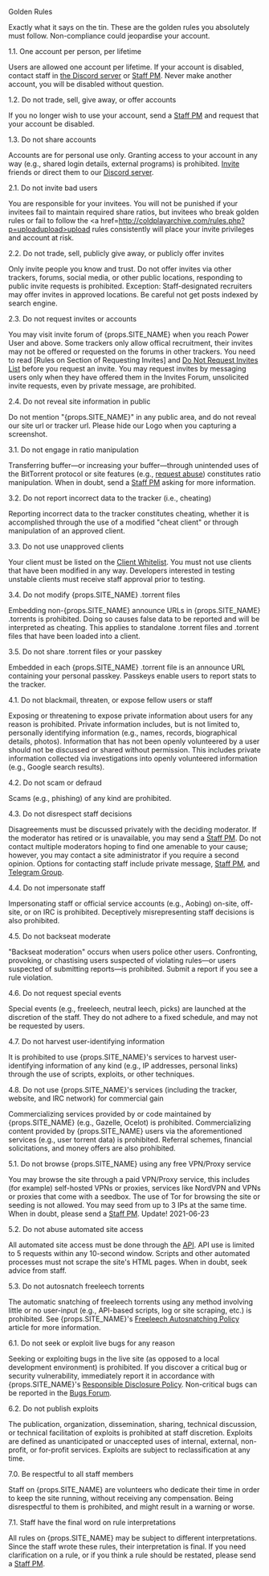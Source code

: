 <Heading1 id="content">Golden Rules</Heading1>

Exactly what it says on the tin. These are the golden rules you absolutely must follow. Non-compliance could jeopardise your account.

<Heading2 id="1.1">1.1. One account per person, per lifetime</Heading2>

Users are allowed one account per lifetime. If your account is disabled, contact staff in <a href={props.TG_DISBALE_CHANNEL}>the Discord server</a> or [Staff PM](/staffpm.php). Never make another account, you will be disabled without question.

<Heading2 id="1.2">1.2. Do not trade, sell, give away, or offer accounts</Heading2>

If you no longer wish to use your account, send a [Staff PM](/staffpm.php) and request that your account be disabled.

<Heading2 id="1.3">1.3. Do not share accounts</Heading2>

Accounts are for personal use only. Granting access to your account in any way (e.g., shared login details, external programs) is prohibited. [Invite](/wiki.php?action=article&name=invite) friends or direct them to our <a href={props.TG_GROUP}>Discord server</a>.

<Heading2 id="2.1">2.1. Do not invite bad users</Heading2>

You are responsible for your invitees. You will not be punished if your invitees fail to maintain required share ratios, but invitees who break golden rules or fail to follow the <a href=http://coldplayarchive.com/rules.php?p=uploadupload>upload rules</a> consistently will place your invite privileges and account at risk.

<Heading2 id="2.2">2.2. Do not trade, sell, publicly give away, or publicly offer invites</Heading2>

Only invite people you know and trust. Do not offer invites via other trackers, forums, social media, or other public locations, responding to public invite requests is prohibited. Exception: Staff-designated recruiters may offer invites in approved locations. Be careful not get posts indexed by search engine.

<Heading2 id="2.3">2.3. Do not request invites or accounts</Heading2>

You may visit invite forum of {props.SITE_NAME} when you reach Power User and above. Some trackers only allow offical recruitment, their invites may not be offered or requested on the forums in other trackers. You need to read [Rules on Section of Requesting Invites] and [Do Not Request Invites List](/forums.php?action=viewthread&threadid=100) before you request an invite. You may request invites by messaging users only when they have offered them in the Invites Forum, unsolicited invite requests, even by private message, are prohibited.

<Heading2 id="2.4">2.4. Do not reveal site information in public</Heading2>

Do not mention "{props.SITE_NAME}" in any public area, and do not reveal our site url or tracker url. Please hide our Logo when you capturing a screenshot.

<Heading2 id="3.1">3.1. Do not engage in ratio manipulation</Heading2>

Transferring buffer—or increasing your buffer—through unintended uses of the BitTorrent protocol or site features (e.g., [request abuse](rules.php?p=requests")) constitutes ratio manipulation. When in doubt, send a [Staff PM](staffpm.php") asking for more information.

<Heading2 id="3.2">3.2. Do not report incorrect data to the tracker (i.e., cheating)</Heading2>

Reporting incorrect data to the tracker constitutes cheating, whether it is accomplished through the use of a modified "cheat client" or through manipulation of an approved client.

<Heading2 id="3.3">3.3. Do not use unapproved clients</Heading2>

Your client must be listed on the [Client Whitelist](rules.php?p=clients"). You must not use clients that have been modified in any way. Developers interested in testing unstable clients must receive staff approval prior to testing.

<Heading2 id="3.4">3.4. Do not modify {props.SITE_NAME} .torrent files</Heading2>

Embedding non-{props.SITE_NAME} announce URLs in {props.SITE_NAME} .torrents is prohibited. Doing so causes false data to be reported and will be interpreted as cheating. This applies to standalone .torrent files and .torrent files that have been loaded into a client.

<Heading2 id="3.5">3.5. Do not share .torrent files or your passkey</Heading2>

Embedded in each {props.SITE_NAME} .torrent file is an announce URL containing your personal passkey. Passkeys enable users to report stats to the tracker.

<Heading2 id="4.1">4.1. Do not blackmail, threaten, or expose fellow users or staff</Heading2>

Exposing or threatening to expose private information about users for any reason is prohibited. Private information includes, but is not limited to, personally identifying information (e.g., names, records, biographical details, photos). Information that has not been openly volunteered by a user should not be discussed or shared without permission. This includes private information collected via investigations into openly volunteered information (e.g., Google search results).

<Heading2 id="4.2">4.2. Do not scam or defraud</Heading2>

Scams (e.g., phishing) of any kind are prohibited.

<Heading2 id="4.3">4.3. Do not disrespect staff decisions</Heading2>

Disagreements must be discussed privately with the deciding moderator. If the moderator has retired or is unavailable, you may send a [Staff PM](staffpm.php). Do not contact multiple moderators hoping to find one amenable to your cause; however, you may contact a site administrator if you require a second opinion. Options for contacting staff include private message, [Staff PM](staffpm.php), and <a href={props.TG_GROUP}>Telegram Group</a>.

<Heading2 id="4.4">4.4. Do not impersonate staff</Heading2>

Impersonating staff or official service accounts (e.g., Aobing) on-site, off-site, or on IRC is prohibited. Deceptively misrepresenting staff decisions is also prohibited.

<Heading2 id="4.5">4.5. Do not backseat moderate</Heading2>

"Backseat moderation" occurs when users police other users. Confronting, provoking, or chastising users suspected of violating rules&mdash;or users suspected of submitting reports&mdash;is prohibited. Submit a report if you see a rule violation.

<Heading2 id="4.6">4.6. Do not request special events</Heading2>

Special events (e.g., freeleech, neutral leech, picks) are launched at the discretion of the staff. They do not adhere to a fixed schedule, and may not be requested by users.

<Heading2 id="4.7">4.7. Do not harvest user-identifying information</Heading2>

It is prohibited to use {props.SITE_NAME}'s services to harvest user-identifying information of any kind (e.g., IP addresses, personal links) through the use of scripts, exploits, or other techniques.

<Heading2 id="4.8">4.8. Do not use {props.SITE_NAME}'s services (including the tracker, website, and IRC network) for commercial gain</Heading2>

Commercializing services provided by or code maintained by {props.SITE_NAME} (e.g., Gazelle, Ocelot) is prohibited. Commercializing content provided by {props.SITE_NAME} users via the aforementioned services (e.g., user torrent data) is prohibited. Referral schemes, financial solicitations, and money offers are also prohibited.

<Heading2 id="5.1">5.1. Do not browse {props.SITE_NAME} using any free VPN/Proxy service</Heading2>

You may browse the site through a paid VPN/Proxy service, this includes (for example) self-hosted VPNs or proxies, services like NordVPN and VPNs or proxies that come with a seedbox. The use of Tor for browsing the site or seeding is not allowed. You may seed from up to 3 IPs at the same time. When in doubt, please send a [Staff PM](staffpm.php). <Important italic>Update! 2021-06-23</Important>

<Heading2 id="5.2">5.2. Do not abuse automated site access</Heading2>

All automated site access must be done through the [API](https://github.com/WhatCD/Gazelle/wiki/JSON-API-Documentation"). API use is limited to 5 requests within any 10-second window. Scripts and other automated processes must not scrape the site's HTML pages. When in doubt, seek advice from staff.

<Heading2 id="5.3">5.3. Do not autosnatch freeleech torrents</Heading2>

The automatic snatching of freeleech torrents using any method involving little or no user-input (e.g., API-based scripts, log or site scraping, etc.) is prohibited. See {props.SITE_NAME}'s [Freeleech Autosnatching Policy](wiki.php?action=article&id=63") article for more information.

<Heading2 id="6.1">6.1. Do not seek or exploit live bugs for any reason</Heading2>

Seeking or exploiting bugs in the live site (as opposed to a local development environment) is prohibited. If you discover a critical bug or security vulnerability, immediately report it in accordance with {props.SITE_NAME}'s [Responsible Disclosure Policy](wiki.php?action=article&id=64"). Non-critical bugs can be reported in the [Bugs Forum](forums.php?action=viewforum&forumid=16").

<Heading2 id="6.2">6.2. Do not publish exploits</Heading2>

The publication, organization, dissemination, sharing, technical discussion, or technical facilitation of exploits is prohibited at staff discretion. Exploits are defined as unanticipated or unaccepted uses of internal, external, non-profit, or for-profit services. Exploits are subject to reclassification at any time.

<Heading2 id="7.0">7.0. Be respectful to all staff members</Heading2>

Staff on {props.SITE_NAME} are volunteers who dedicate their time in order to keep the site running, without receiving any compensation. Being disrespectful to them is prohibited, and might result in a warning or worse.

<Heading2 id="7.1">7.1. Staff have the final word on rule interpretations</Heading2>

All rules on {props.SITE_NAME} may be subject to different interpretations. Since the staff wrote these rules, their interpretation is final. If you need clarification on a rule, or if you think a rule should be restated, please send a [Staff PM](/staffpm.php).
